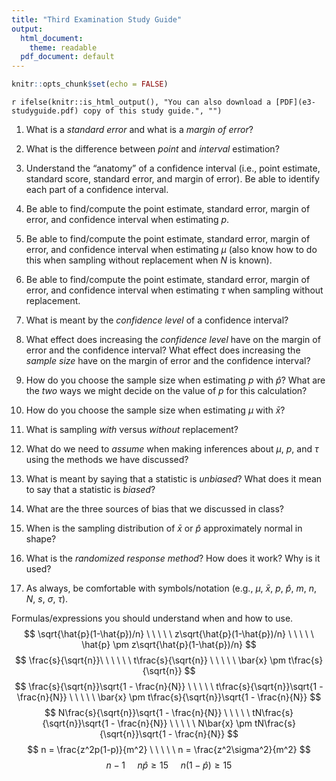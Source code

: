 ---
title: "Third Examination Study Guide"
output:
  html_document:
    theme: readable
  pdf_document: default
---

```{r setup, include = FALSE}
knitr::opts_chunk$set(echo = FALSE)
```

`r ifelse(knitr::is_html_output(), "You can also download a [PDF](e3-studyguide.pdf) copy of this study guide.", "")`

1. What is a *standard error* and what is a *margin of error*?

0. What is the difference between *point* and *interval* estimation?

0. Understand the "anatomy" of a confidence interval (i.e., point estimate, standard score, standard error, and margin of error). Be able to identify each part of a confidence interval.

0. Be able to find/compute the point estimate, standard error, margin of error, and confidence interval when estimating $p$. 

0. Be able to find/compute the point estimate, standard error, margin of error, and confidence interval when estimating $\mu$ (also know how to do this when sampling without replacement when $N$ is known). 

0. Be able to find/compute the point estimate, standard error, margin of error, and confidence interval when estimating $\tau$ when sampling without replacement.

0. What is meant by the *confidence level* of a confidence interval?

0. What effect does increasing the *confidence level* have on the margin of error and the confidence interval? What effect does increasing the *sample size* have on the margin of error and the confidence interval?

0. How do you choose the sample size when estimating $p$ with $\hat{p}$? What are the *two* ways we might decide on the value of $p$ for this calculation?

0. How do you choose the sample size when estimating $\mu$ with $\bar{x}$?

0. What is sampling *with* versus *without* replacement?

0. What do we need to *assume* when making inferences about $\mu$, $p$, and $\tau$ using the methods we have discussed?

0. What is meant by saying that a statistic is *unbiased*? What does it mean to say that a statistic is *biased*? 

0. What are the three sources of bias that we discussed in class? 

0. When is the sampling distribution of $\bar{x}$ or $\hat{p}$ approximately normal in shape?

0. What is the *randomized response method*? How does it work? Why is it used?

0. As always, be comfortable with symbols/notation (e.g., $\mu$, $\bar{x}$, $p$, $\hat{p}$, $m$, $n$, $N$, $s$, $\sigma$, $\tau$).

Formulas/expressions you should understand when and how to use. 
$$
  \sqrt{\hat{p}(1-\hat{p})/n} \ \ \ \ \
  z\sqrt{\hat{p}(1-\hat{p})/n} \ \ \ \ \ 
  \hat{p} \pm z\sqrt{\hat{p}(1-\hat{p})/n}
$$
$$
  \frac{s}{\sqrt{n}}\ \ \ \ \ \ t\frac{s}{\sqrt{n}} \ \ \ \ \ \bar{x} \pm t\frac{s}{\sqrt{n}}
$$
$$
  \frac{s}{\sqrt{n}}\sqrt{1 - \frac{n}{N}} \ \ \ \ \ t\frac{s}{\sqrt{n}}\sqrt{1 - \frac{n}{N}} \ \ \ \ \ \bar{x} \pm t\frac{s}{\sqrt{n}}\sqrt{1 - \frac{n}{N}}
$$
$$
  N\frac{s}{\sqrt{n}}\sqrt{1 - \frac{n}{N}} \ \ \ \ \ tN\frac{s}{\sqrt{n}}\sqrt{1 - \frac{n}{N}} \ \ \ \ \ N\bar{x} \pm tN\frac{s}{\sqrt{n}}\sqrt{1 - \frac{n}{N}}
$$
$$
  n = \frac{z^2p(1-p)}{m^2} \ \ \ \ \ n = \frac{z^2\sigma^2}{m^2}
$$
$$
  n - 1 \ \ \ \ \ n\hat{p} \ge 15 \ \ \ \ \ n(1-\hat{p}) \ge 15
$$